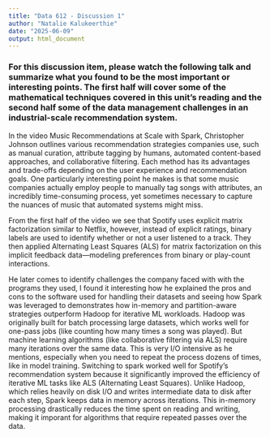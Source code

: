 ---
title: "Data 612 - Discussion 1"
author: "Natalie Kalukeerthie"
date: "2025-06-09"
output: html_document
---

### For this discussion item, please watch the following talk and summarize what you found to be the most important or interesting points. The first half will cover some of the mathematical techniques covered in this unit's reading and the second half some of the data management challenges in an industrial-scale recommendation system.

In the video Music Recommendations at Scale with Spark, Christopher Johnson outlines various recommendation strategies companies use, such as manual curation, attribute tagging by humans, automated content-based approaches, and collaborative filtering. Each method has its advantages and trade-offs depending on the user experience and recommendation goals. One particularly interesting point he makes is that some music companies actually employ people to manually tag songs with attributes, an incredibly time-consuming process, yet sometimes necessary to capture the nuances of music that automated systems might miss.

From the first half of the video we see that Spotify uses explicit matrix factorization similar to Netflix, however, instead of explicit ratings, binary labels are used to identify whether or not a user listened to a track. They then applied Alternating Least Squares (ALS) for matrix factorization on this implicit feedback data—modeling preferences from binary or play-count interactions.

He later comes to identify challenges the company faced with with the programs they used, I found it interesting how he explained the pros and cons to the software used for handling their datasets and seeing how Spark was leveraged to demonstrates how in-memory and partition-aware strategies outperform Hadoop for iterative ML workloads. Hadoop was originally built for batch processing large datasets, which works well for one-pass jobs (like counting how many times a song was played). But machine learning algorithms (like collaborative filtering via ALS) require many iterations over the same data. This is very I/O intensive as he mentions, especially when you need to repeat the process dozens of times, like in model training. Switching to spark worked well for Spotify’s recommendation system because it significantly improved the efficiency of iterative ML tasks like ALS (Alternating Least Squares). Unlike Hadoop, which relies heavily on disk I/O and writes intermediate data to disk after each step, Spark keeps data in memory across iterations. This in-memory processing drastically reduces the time spent on reading and writing, making it imporant for algorithms that require repeated passes over the data.
